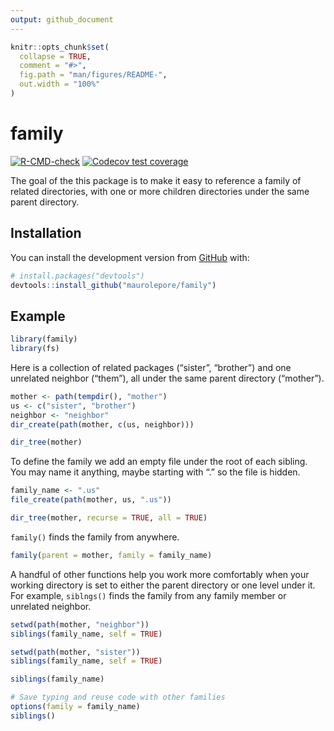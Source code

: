 ```yaml
---
output: github_document
---
```


<!-- README.md is generated from README.Rmd. Please edit that file -->

```r
knitr::opts_chunk$set(
  collapse = TRUE,
  comment = "#>",
  fig.path = "man/figures/README-",
  out.width = "100%"
)
```

# family

<!-- badges: start -->
[![R-CMD-check](https://github.com/maurolepore/family/workflows/R-CMD-check/badge.svg)](https://github.com/maurolepore/family/actions)
[![Codecov test coverage](https://codecov.io/gh/maurolepore/family/branch/master/graph/badge.svg)](https://codecov.io/gh/maurolepore/family?branch=master)
<!-- badges: end -->

The goal of the this package is to make it easy to reference a family of related
directories, with one or more children directories under the same parent
directory.

## Installation

You can install the development version from [GitHub](https://github.com/) with:

``` r
# install.packages("devtools")
devtools::install_github("maurolepore/family")
```

## Example

```r
library(family)
library(fs)
```

Here is a collection of related packages ("sister", "brother") and one unrelated neighbor ("them"), all under the same parent directory ("mother"). 

```r
mother <- path(tempdir(), "mother")
us <- c("sister", "brother")
neighbor <- "neighbor"
dir_create(path(mother, c(us, neighbor)))

dir_tree(mother)
```

To define the family we add an empty file under the root of each sibling. You may name it anything, maybe starting with "." so the file is hidden.

```r
family_name <- ".us"
file_create(path(mother, us, ".us"))

dir_tree(mother, recurse = TRUE, all = TRUE)
```

`family()` finds the family from anywhere.

```r
family(parent = mother, family = family_name)
```

A handful of other functions help you work more comfortably when your working directory is set to either the parent directory or one level under it. For example, `siblngs()` finds the family from any family member or unrelated neighbor.

```r
setwd(path(mother, "neighbor"))
siblings(family_name, self = TRUE)

setwd(path(mother, "sister"))
siblings(family_name, self = TRUE)

siblings(family_name)

# Save typing and reuse code with other families
options(family = family_name)
siblings()
```
